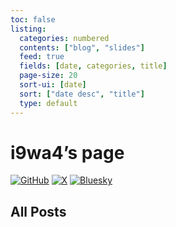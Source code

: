 ```yaml
---
toc: false
listing:
  categories: numbered
  contents: ["blog", "slides"]
  feed: true
  fields: [date, categories, title]
  page-size: 20
  sort-ui: [date]
  sort: ["date desc", "title"]
  type: default
---
```


# i9wa4's page

[![GitHub](https://img.shields.io/badge/GitHub-181717.svg?logo=github&logoColor=white)](https://github.com/i9wa4)
[![X](https://img.shields.io/badge/X_(Twitter)-000000.svg?logo=x&logoColor=white)](https://x.com/i9wa4_)
[![Bluesky](https://img.shields.io/badge/Bluesky-0285FF.svg?logo=bluesky&logoColor=white)](https://bsky.app/profile/i9wa4.bsky.social)

## All Posts
